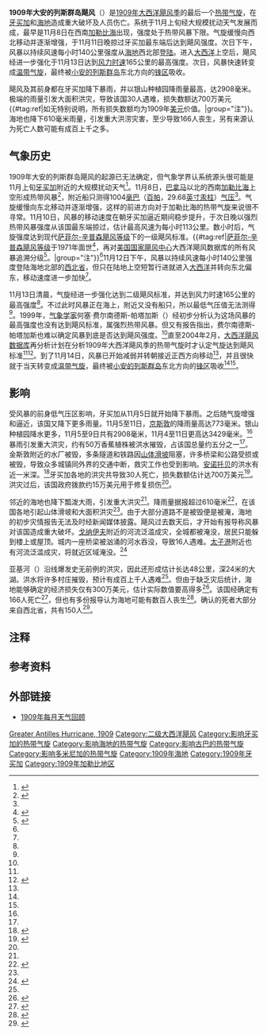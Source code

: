 {{noteTA
|1=zh-cn:安的列斯;zh-hk:安地列斯;zh-tw:安地列斯;
}}
{{Infobox Hurricane
| Name=1909年大安的列斯群岛飓风<br />{{lang|en|1909 Greater Antilles hurricane}}
| Type=飓风
| Year=1909
| Basin=Atl
| Image location=1909 Atlantic hurricane 12 track.png
| Image name=飓风路径图
| Formed=1909年11月8日
| Dissipated=1909年11月14日
| 1-min winds=90
| Pressure=
| Damages=10
| Inflated=0
| Fatalities=至少直接造成198人丧生
| Areas=[[牙买加|牙买加]]、[[古巴|古巴]]、[[海地|海地]]和[[多明尼加|多明尼加共和国]]
| Hurricane season=[[1909年大西洋飓风季|1909年大西洋飓风季]]
}}
'''1909年大安的列斯群岛飓风'''（{{lang-en|1999 Greater Antilles hurricane}}）是[[1909年大西洋飓风季|1909年大西洋飓风季]]的最后一个[[热带气旋|热带气旋]]，在[[牙买加|牙买加]]和[[海地|海地]]造成重大破坏及人员伤亡。系统于11月上旬经大规模扰动天气发展而成，最早是11月8日在西南[[加勒比海|加勒比海]]出现，强度处于热带风暴下限。气旋缓慢向西北移动并逐渐增强，于11月11日晚掠过牙买加最东端后达到飓风强度。次日下午，风暴以持续风速每小时140公里强度从[[海地|海地]]西北部[[登陆_(气象学)|登陆]]。进入[[大西洋|大西洋]]上空后，飓风经进一步强化于11月13日达到[[最大持续风速|风力时速]]165公里的最高强度。次日，风暴快速转变成[[温带气旋|温带气旋]]，最终被[[小安的列斯群岛|小安的列斯群岛]]东北方向的[[锋_(气象)|锋区]]吸收。

飓风及其前身都在牙买加降下暴雨，并以银山种植园降雨量最高，达2908毫米。极端的雨量引发大面积洪灾，导致该国30人遇难，损失数额达700万美元{{#tag:ref|如无特别说明，所有损失数额均为1909年[[美元|美元]]价值。|group="注"}}。海地也降下610毫米雨量，引发重大洪涝灾害，至少导致166人丧生，另有来源认为死亡人数可能有成百上千之多。

== 气象历史 ==
1909年大安的列斯群岛飓风的起源已无法确定，但气象学界认系统源头很可能是11月上旬[[牙买加|牙买加]]附近的大规模扰动天气<ref name="Partagás">{{cite book | last1 = Partagás | first1 = José Fernández | last2 = Diaz | first2 = H. | title = A Reconstruction of Historical Tropical Cyclone Frequency in the Atlantic from Documentary and other Historical Sources Part VI: 1909-1910 | year = 1999 | publisher = Climate Diagnostics Center}}</ref>{{rp|20}}。11月8日，[[巴拿马|巴拿马]]以北的西南[[加勒比海|加勒比海]]上空形成热带风暴<ref name="HURDAT">{{cite web | author = Hurricane Research Specialists Division | publisher = National Hurricane Center | year = 2010 | accessdate = 2016-12-15 | title = Easy-to-Read HURDAT 1851-2009 | archiveurl = https://web.archive.org/web/20160305031132/http://www.aoml.noaa.gov/hrd/hurdat/easyread-2009.html | deadurl = no | url = http://www.aoml.noaa.gov/hrd/hurdat/easyread-2009.html | archivedate = 2016-03-05 }}</ref>，附近船只测得1004[[巴|毫巴]]（[[帕斯卡|百帕]]，29.68[[英寸汞柱|英寸汞柱]]）[[气压|气压]]<ref name="Partagás" />{{rp|19}}。气旋缓慢向东北移动并逐渐增强，这样的前进方向对于加勒比海的热带气旋来说很不寻常。11月10日，风暴的移动速度在朝牙买加逼近期间稳步提升，于次日晚以强烈热带风暴强度从该国最东端掠过，估计最高风速为每小时113公里。数小时后，气旋强度达到现代[[萨菲尔-辛普森飓风等级|萨菲尔-辛普森飓风等级]]下的一级飓风标准。{{#tag:ref|[[萨菲尔-辛普森飓风等级|萨菲尔-辛普森飓风等级]]于1971年面世<ref name="USA Today">{{cite news | author = Jack Williams | title = Hurricane scale invented to communicate storm danger | publisher = [[今日美国|USA Today]] | date = 2005-05-17 | accessdate = 2013-08-04 | url = http://usatoday30.usatoday.com/weather/hurricane/whscale.htm | archiveurl = https://web.archive.org/web/20160324154907/http://usatoday30.usatoday.com/weather/hurricane/whscale.htm | deadurl = no | archivedate = 2016-03-24 }}</ref>，再对[[国家飓风中心|美国国家飓风中心]]大西洋飓风数据库的所有风暴追溯分级<ref>{{cite report | publisher = Hurricane Research Division | title = Chronological List of All Continental United States Hurricanes: 1851-2012 | date = 2013-06 | accessdate = 2016-11-10 | archivedate = 2016-05-03 | deadurl = no | archiveurl = https://web.archive.org/web/20160503012801/http://www.aoml.noaa.gov/hrd/hurdat/All_U.S._Hurricanes.html | url = http://www.aoml.noaa.gov/hrd/hurdat/All_U.S._Hurricanes.html }}</ref>。|group="注"}}<ref name="HURDAT" />11月12日下午，风暴以持续风速每小时140公里强度登陆海地北部的[[西北省_(海地)|西北省]]，但只在陆地上空短暂行进就进入[[大西洋|大西洋]]并转向东北偏东，移动速度进一步加快<ref name="HURDAT" />。

11月13日清晨，气旋经进一步强化达到二级飓风标准，并达到风力时速165公里的最高强度<ref name="HURDAT" />。不过此时风暴正在海上，附近又没有船只，所以最低气压值无法测得<ref name="Partagás" />{{rp|19}}。1999年，[[气象学|气象学家]]何塞·费尔南德斯-帕塔加斯（{{lang|es|José Fernández-Partagás}}）经初步分析认为这场风暴的最高强度也没有达到飓风标准，属强烈热带风暴。但又有报告指出，费尔南德斯-帕塔加斯也难以确定风暴到底是否达到飓风强度。<ref name="Partagás" />{{rp|21}}直至2004年2月，[[大西洋飓风数据库|大西洋飓风数据库]]再分析计划在分析1909年大西洋飓风季的热带气旋时才认定气旋达到飓风标准<ref name="HURDAT" /><ref>{{cite web | author = Jack Beven | archiveurl = https://web.archive.org/web/20160605100952/http://www.aoml.noaa.gov/hrd/hurdat/comments_feb2004.htm | deadurl = no | publisher = National Hurricane Center | date = 2004-03 | accessdate = 2016-12-15 | title = Comments of and replies to the National Hurricane Center Best-Track Change Committee | url = http://www.aoml.noaa.gov/hrd/hurdat/comments_feb2004.htm | archivedate = 2016-06-05 }}</ref>。到了11月14日，风暴已开始减弱并转朝接近正西方向移动<ref name="HURDAT" />，并且很快就于当天转变成[[温带气旋|温带气旋]]，最终被[[小安的列斯群岛|小安的列斯群岛]]东北方向的[[锋_(气象)|锋区]]吸收<ref name="Partagás" />{{rp|20}}<ref name="HURDAT" />。
{{在牙买加产生降水最多的热带气旋|align=right}}

== 影响 ==
受风暴的前身低气压区影响，牙买加从11月5日就开始降下暴雨。之后随气旋增强和逼近，该国又降下更多雨量。11月5至11日，[[京斯敦|京斯敦]]的降雨量高达773毫米。银山种植园降水更多，11月5至9日共有2908毫米，11月4至11日更高达3429毫米。<ref name="pmp" />暴雨引发重大洪灾，约有50万香蕉植株被洪水摧毁，占该国总量约五分之一<ref name="Partagás" />{{rp|20}}。金斯敦附近的水厂被毁，多条隧道和铁路因[[山崩|山体滑坡]]阻塞，许多桥梁和公路受损或被毁，导致众多城镇同外界的交通中断，救灾工作也受到影响。[[安诺托贝|安诺托贝]]的洪水有近一米深。<ref name="WH1">{{cite news |author = Press Association | work = Wanganui Herald | date = 1909-11-15 | title = Hurricane In Jamaica | page = 5}}</ref>牙买加各地的洪灾共导致30人死亡，损失数额估计达700万美元<ref name="NYT1">{{cite news | author = W. J. Gardiner | newspaper = [[纽约时报|The New York Times]] | date = 1909-11-27 | title = A Stormy Island And Its History | page = BR744}}</ref>。洪灾过后，该国政府拨款约15万美元用于修复损伤<ref name="WH1" />。

邻近的海地也降下瓢泼大雨，引发重大洪灾<ref name="Partagás" />{{rp|20}}。降雨量据报超过610毫米<ref name="TLDS1">{{cite news | author = Staff Writer | newspaper = The Lewiston Daily Sun | date = 1909-11-10 | url = https://news.google.com/newspapers?id=yaggAAAAIBAJ&sjid=XGkFAAAAIBAJ&dq=haiti%20hurricane&pg=1323%2C2972932 | page = 9 | accessdate = 2016-12-15 | title = No Word Received}}</ref>，在该国各地引起山体滑坡和大面积洪灾<ref name="Partagás" />{{rp|20}}。由于大部分道路不是被毁便是被淹，海地的初步灾情报告无法及时经新闻媒体披露。飓风过去数天后，才开始有报导称风暴对该国造成重大破坏。[[戈纳伊夫|戈纳伊夫]]附近的河流泛滥成灾，全城都被淹没，居民只能躲到楼上或屋顶。城内一座桥梁被汹涌的河水吞没，导致16人遇难。[[太子港|太子港]]附近也有河流泛滥成灾，将就近区域淹没。<ref name="NYT2">{{cite news | author = Staff Writer | newspaper = The New York Times | archiveurl = https://web.archive.org/web/20161215145151/http://article.archive.nytimes.com/1909/11/14/101031224.pdf?AWSAccessKeyId=AKIAJBTN455PTTBQQNRQ&Expires=1481813770&Signature=vng0vxePNZnU4tzXi5zrn9NoGjc%3D | deadurl = no | accessdate = 2016-12-15 | title = Hurricane In Haiti Did Great Damage | format = PDF | archivedate = 2016-12-15 | url = http://article.archive.nytimes.com/1909/11/14/101031224.pdf?AWSAccessKeyId=AKIAJBTN455PTTBQQNRQ&Expires=1481813770&Signature=vng0vxePNZnU4tzXi5zrn9NoGjc%3D | page = C2 | date = 1909-11-14 }}</ref>

亚基河（{{lang|en|Yaqui River}}）沿线爆发史无前例的洪灾，因此还形成估计长达48公里，深24米的大湖。洪水将许多村庄摧毁，预计有成百上千人遇难<ref name="GT1" />。但由于缺乏灾后统计，海地能够确定的经济损失仅有300万美元，估计实际数值要高得多<ref name="NYT3">{{cite news | author = Alexander E. Barthe | newspaper = The New York Times | date = 1909-11-25 | accessdate = 2016-12-15 | title = The West Indian Sufferers | format = PDF | page = 10 | url = http://article.archive.nytimes.com/1909/11/25/101906638.pdf?AWSAccessKeyId=AKIAJBTN455PTTBQQNRQ&Expires=1481813815&Signature=VforZvEpxcXwFUrv2abshBUcx6Q%3D}}</ref>。该国经确定有166人死亡<ref name="BasinDeadliest">{{cite web | author1 = Edward N. Rappaport | author2 = Jose Fernandez-Partagas | author3 = Jack L. Beven | publisher = National Hurricane Center | date = 1997-04-22 | accessdate = 2016-12-15 | title = The Deadliest Atlantic Tropical Cyclones, 1492-1996 | url = http://www.nhc.noaa.gov/pastdeadlyapp1.shtml? | archivedate = 2016-09-07 | archiveurl = https://web.archive.org/web/20160907054020/http://www.nhc.noaa.gov/pastdeadlyapp1.shtml | deadurl = no }}</ref>，但也有多份报导认为海地可能有数百人丧生<ref name="GT1">{{cite news | author = Staff Writer | newspaper = Gettysburg Times | date = 1909-11-23 | accessdate = 2016-12-15 | title = Hundreds Killed In Haiti | url = https://news.google.com/newspapers?id=QaslAAAAIBAJ&sjid=OPwFAAAAIBAJ&dq=haiti%20hurricane&pg=3241%2C3746512 | page = 2}}</ref>。确认的死者大部分来自西北省，共有150人<ref name="HaitiDisasterList">{{cite web | publisher = Ayitigouvenans | year = 2010 | accessdate = 2012-03-06 | title = January 12 Earthquake in Haiti | url = http://www.ayitigouvenans.org/January%2012%20Earthquake%20in%20Haiti.pdf | archiveurl = https://web.archive.org/web/20120306155634/http://www.ayitigouvenans.org/January%2012%20Earthquake%20in%20Haiti.pdf | format = PDF | archivedate = 2012-03-06 | deadurl = yes }}</ref>。

== 注释 ==
{{Reflist|group="注"}}

== 参考资料 ==
{{Reflist|30em}}

== 外部链接 ==
{{Portal|热带气旋}}
*[http://www.aoml.noaa.gov/general/lib/lib1/nhclib/mwreviews/1909.pdf 1909年每月天气回顾]{{Wayback|url=http://www.aoml.noaa.gov/general/lib/lib1/nhclib/mwreviews/1909.pdf |date=20160303193553 }}

{{1909年大西洋飓风季}}

{{DEFAULTSORT:1909 Greater Antilles Hurricane}}
[[Category:1900至1909年大西洋飓风季|Greater Antilles Hurricane, 1909]]
[[Category:二级大西洋飓风|Category:二级大西洋飓风]]
[[Category:影响牙买加的热带气旋|Category:影响牙买加的热带气旋]]
[[Category:影响海地的热带气旋|Category:影响海地的热带气旋]]
[[Category:影响古巴的热带气旋|Category:影响古巴的热带气旋]]
[[Category:影响多米尼加的热带气旋|Category:影响多米尼加的热带气旋]]
[[Category:1909年海地|Category:1909年海地]]
[[Category:1909年牙买加|Category:1909年牙买加]]
[[Category:1909年加勒比地区|Category:1909年加勒比地区]]
{{Good article}}
